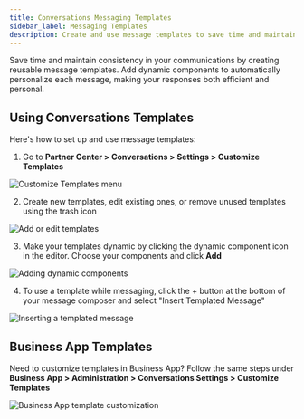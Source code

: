 ```yaml
---
title: Conversations Messaging Templates
sidebar_label: Messaging Templates
description: Create and use message templates to save time and maintain consistent communication with your contacts
---
```


Save time and maintain consistency in your communications by creating reusable message templates. Add dynamic components to automatically personalize each message, making your responses both efficient and personal.

## Using Conversations Templates

Here's how to set up and use message templates:

1. Go to **Partner Center > Conversations > Settings > Customize Templates**

![Customize Templates menu](./img/partner-center-inbox/customize-templates.jpg)

2. Create new templates, edit existing ones, or remove unused templates using the trash icon

![Add or edit templates](./img/partner-center-inbox/add-edit-template.jpg)

3. Make your templates dynamic by clicking the dynamic component icon in the editor. Choose your components and click **Add**

![Adding dynamic components](./img/partner-center-inbox/dynamic-components.jpg)

4. To use a template while messaging, click the + button at the bottom of your message composer and select "Insert Templated Message"

![Inserting a templated message](./img/partner-center-inbox/insert-template.jpg)

## Business App Templates

Need to customize templates in Business App? Follow the same steps under **Business App > Administration > Conversations Settings > Customize Templates**

![Business App template customization](./img/partner-center-inbox/business-app-templates.jpg)